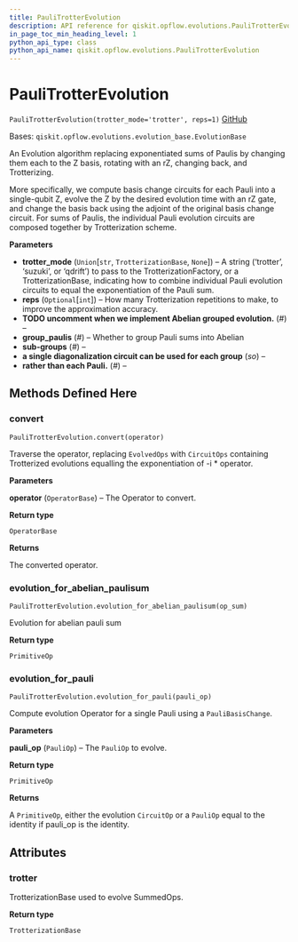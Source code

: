 ```yaml
---
title: PauliTrotterEvolution
description: API reference for qiskit.opflow.evolutions.PauliTrotterEvolution
in_page_toc_min_heading_level: 1
python_api_type: class
python_api_name: qiskit.opflow.evolutions.PauliTrotterEvolution
---
```


# PauliTrotterEvolution

<span id="qiskit.opflow.evolutions.PauliTrotterEvolution" />

`PauliTrotterEvolution(trotter_mode='trotter', reps=1)` [GitHub](https://github.com/qiskit/qiskit/tree/stable/0.20/qiskit/opflow/evolutions/pauli_trotter_evolution.py "view source code")

Bases: `qiskit.opflow.evolutions.evolution_base.EvolutionBase`

An Evolution algorithm replacing exponentiated sums of Paulis by changing them each to the Z basis, rotating with an rZ, changing back, and Trotterizing.

More specifically, we compute basis change circuits for each Pauli into a single-qubit Z, evolve the Z by the desired evolution time with an rZ gate, and change the basis back using the adjoint of the original basis change circuit. For sums of Paulis, the individual Pauli evolution circuits are composed together by Trotterization scheme.

**Parameters**

*   **trotter\_mode** (`Union`\[`str`, `TrotterizationBase`, `None`]) – A string (‘trotter’, ‘suzuki’, or ‘qdrift’) to pass to the TrotterizationFactory, or a TrotterizationBase, indicating how to combine individual Pauli evolution circuits to equal the exponentiation of the Pauli sum.
*   **reps** (`Optional`\[`int`]) – How many Trotterization repetitions to make, to improve the approximation accuracy.
*   **TODO uncomment when we implement Abelian grouped evolution.** (*#*) –
*   **group\_paulis** (*#*) – Whether to group Pauli sums into Abelian
*   **sub-groups** (*#*) –
*   **a single diagonalization circuit can be used for each group** (*so*) –
*   **rather than each Pauli.** (*#*) –

## Methods Defined Here

### convert

<span id="qiskit.opflow.evolutions.PauliTrotterEvolution.convert" />

`PauliTrotterEvolution.convert(operator)`

Traverse the operator, replacing `EvolvedOps` with `CircuitOps` containing Trotterized evolutions equalling the exponentiation of -i \* operator.

**Parameters**

**operator** (`OperatorBase`) – The Operator to convert.

**Return type**

`OperatorBase`

**Returns**

The converted operator.

### evolution\_for\_abelian\_paulisum

<span id="qiskit.opflow.evolutions.PauliTrotterEvolution.evolution_for_abelian_paulisum" />

`PauliTrotterEvolution.evolution_for_abelian_paulisum(op_sum)`

Evolution for abelian pauli sum

**Return type**

`PrimitiveOp`

### evolution\_for\_pauli

<span id="qiskit.opflow.evolutions.PauliTrotterEvolution.evolution_for_pauli" />

`PauliTrotterEvolution.evolution_for_pauli(pauli_op)`

Compute evolution Operator for a single Pauli using a `PauliBasisChange`.

**Parameters**

**pauli\_op** (`PauliOp`) – The `PauliOp` to evolve.

**Return type**

`PrimitiveOp`

**Returns**

A `PrimitiveOp`, either the evolution `CircuitOp` or a `PauliOp` equal to the identity if pauli\_op is the identity.

## Attributes

<span id="qiskit.opflow.evolutions.PauliTrotterEvolution.trotter" />

### trotter

TrotterizationBase used to evolve SummedOps.

**Return type**

`TrotterizationBase`

